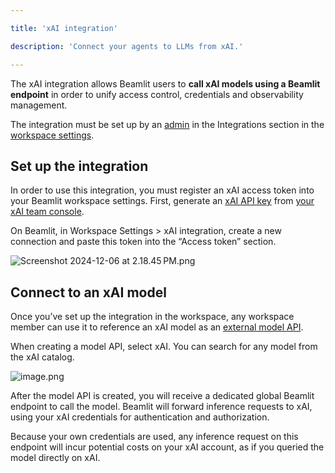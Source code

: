 ```yaml
---

title: 'xAI integration'

description: 'Connect your agents to LLMs from xAI.'

---
```


The xAI integration allows Beamlit users to **call xAI models using a Beamlit endpoint** in order to unify access control, credentials and observability management. 

The integration must be set up by an [admin](../Security/Workspace-access-control%2013847e47b1ea8151bd43efeccf5defe0) in the Integrations section in the [workspace settings](../Security/Workspace-access-control).

## Set up the integration

In order to use this integration, you must register an xAI access token into your Beamlit workspace settings. First, generate an [xAI API key](https://docs.x.ai/docs/quickstart#creating-an-api-key) from [your xAI team console](https://console.x.ai/). 

On Beamlit, in Workspace Settings > xAI integration, create a new connection and paste this token into the “Access token” section.

![Screenshot 2024-12-06 at 2.18.45 PM.png](xAI/Screenshot_2024-12-06_at_2.18.45_PM.png)

## Connect to an xAI model

Once you’ve set up the integration in the workspace, any workspace member can use it to reference an xAI model as an [external model API](../Models/External-model-apis).

When creating a model API, select xAI. You can search for any model from the xAI catalog.

![image.png](xAI/image.png)

After the model API is created, you will receive a dedicated global Beamlit endpoint to call the model. Beamlit will forward inference requests to xAI, using your xAI credentials for authentication and authorization.

<Info>Because your own credentials are used, any inference request on this endpoint will incur potential costs on your xAI account, as if you queried the model directly on xAI.</Info>